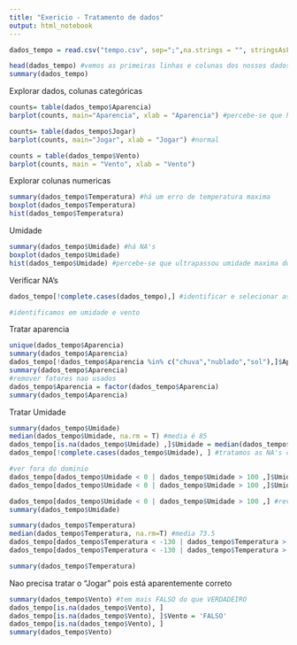 ---
title: "Exericio - Tratamento de dados"
output: html_notebook
---


```{r}
dados_tempo = read.csv("tempo.csv", sep=";",na.strings = "", stringsAsFactors = T) #os valores ausentes sao strings vazias e converte em fatores ao ler os dados, pois facilita análises que se beneficiam de representação de análises categoricas como fatores

head(dados_tempo) #vemos as primeiras linhas e colunas dos nossos dados
summary(dados_tempo)

```
Explorar dados, colunas categóricas
```{r}
counts= table(dados_tempo$Aparencia)
barplot(counts, main="Aparencia", xlab = "Aparencia") #percebe-se que ha um fora do padrao que é a aparencia "menos"

counts= table(dados_tempo$Jogar)
barplot(counts, main="Jogar", xlab = "Jogar") #normal

counts = table(dados_tempo$Vento)
barplot(counts, main = "Vento", xlab = "Vento")
```
Explorar colunas numericas
```{r}
summary(dados_tempo$Temperatura) #há um erro de temperatura maxima 
boxplot(dados_tempo$Temperatura)
hist(dados_tempo$Temperatura)
```
Umidade
```{r}
summary(dados_tempo$Umidade) #há NA's
boxplot(dados_tempo$Umidade)
hist(dados_tempo$Umidade) #percebe-se que ultrapassou umidade maxima do domínio
```
Verificar NA's
```{r}
dados_tempo[!complete.cases(dados_tempo),] #identificar e selecionar as linhas que contenham valores ausentes (NA) em pelo menos uma das suas colunas.

#identificamos em umidade e vento
```
Tratar aparencia
```{r}
unique(dados_tempo$Aparencia)
summary(dados_tempo$Aparencia)
dados_tempo[!dados_tempo$Aparencia %in% c("chuva","nublado","sol"),]$Aparencia = "sol"
summary(dados_tempo$Aparencia)
#remover fatores nao usados
dados_tempo$Aparencia = factor(dados_tempo$Aparencia)
summary(dados_tempo$Aparencia)
```
Tratar Umidade
```{r}
summary(dados_tempo$Umidade)
median(dados_tempo$Umidade, na.rm = T) #media é 85
dados_tempo[is.na(dados_tempo$Umidade) ,]$Umidade = median(dados_tempo$Umidade, na.rm = T)
dados_tempo[!complete.cases(dados_tempo$Umidade), ] #tratamos as NA's colocando a media da umidade

#ver fora do dominio
dados_tempo[dados_tempo$Umidade < 0 | dados_tempo$Umidade > 100 ,]$Umidade #valor 200 fora do dominio
dados_tempo[dados_tempo$Umidade < 0 | dados_tempo$Umidade > 100 ,]$Umidade = median(dados_tempo$Umidade, na.rm = T) 

dados_tempo[dados_tempo$Umidade < 0 | dados_tempo$Umidade > 100 ,] #reverificamos 
summary(dados_tempo$Umidade)
```
```{r}
summary(dados_tempo$Temperatura)
median(dados_tempo$Temperatura, na.rm=T) #media 73.5
dados_tempo[dados_tempo$Temperatura < -130 | dados_tempo$Temperatura > 130 ,]$Temperatura = median(dados_tempo$Temperatura, na.rm=T)
dados_tempo[dados_tempo$Temperatura < -130 | dados_tempo$Temperatura > 130 ,]

summary(dados_tempo$Temperatura)
```
Nao precisa tratar o "Jogar" pois está aparentemente correto
```{r}
summary(dados_tempo$Vento) #tem mais FALSO do que VERDADEIRO
dados_tempo[is.na(dados_tempo$Vento), ]
dados_tempo[is.na(dados_tempo$Vento), ]$Vento = 'FALSO'
dados_tempo[is.na(dados_tempo$Vento), ]
summary(dados_tempo$Vento)
```
